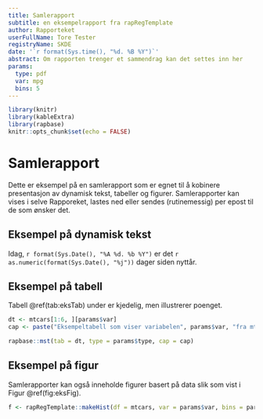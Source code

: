 ```yaml
---
title: Samlerapport
subtitle: en eksempelrapport fra rapRegTemplate
author: Rapporteket
userFullName: Tore Tester
registryName: SKDE
date: '`r format(Sys.time(), "%d. %B %Y")`'
abstract: Om rapporten trenger et sammendrag kan det settes inn her
params:
  type: pdf
  var: mpg
  bins: 5
---
```


```r
library(knitr)
library(kableExtra)
library(rapbase)
knitr::opts_chunk$set(echo = FALSE)
```


# Samlerapport
Dette er eksempel på en samlerapport som er egnet til å kobinere presentasjon
av dynamisk tekst, tabeller og figurer. Samlerapporter kan vises i selve
Rapporeket, lastes ned eller sendes (rutinemessig) per epost til de som ønsker
det.


## Eksempel på dynamisk tekst
Idag, `r format(Sys.Date(), "%A %d. %b %Y")` er det
`r as.numeric(format(Sys.Date(), "%j"))` dager siden nyttår.


## Eksempel på tabell
Tabell \@ref(tab:eksTab) under er kjedelig, men illustrerer poenget.

```r
dt <- mtcars[1:6, ][params$var]
cap <- paste("Eksempeltabell som viser variabelen", params$var, "fra mtcars.")

rapbase::mst(tab = dt, type = params$type, cap = cap)

```


## Eksempel på figur
Samlerapporter kan også inneholde figurer basert på data slik som vist i Figur \@ref(fig:eksFig).

```r
f <- rapRegTemplate::makeHist(df = mtcars, var = params$var, bins = params$bins, makeTable = FALSE)
```
